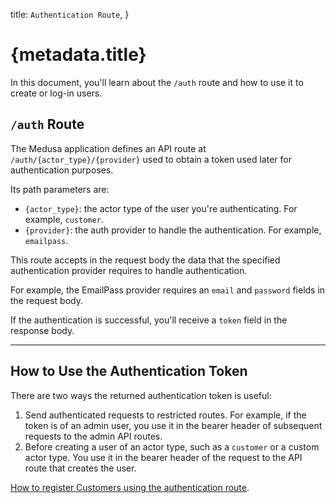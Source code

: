   title: `Authentication Route`,
}

# {metadata.title}

In this document, you'll learn about the `/auth` route and how to use it to create or log-in users.

## `/auth` Route

The Medusa application defines an API route at `/auth/{actor_type}/{provider}` used to obtain a token used later for authentication purposes.

Its path parameters are:

- `{actor_type}`: the actor type of the user you're authenticating. For example, `customer`.
- `{provider}`: the auth provider to handle the authentication. For example, `emailpass`.

This route accepts in the request body the data that the specified authentication provider requires to handle authentication.

For example, the EmailPass provider requires an `email` and `password` fields in the request body.

If the authentication is successful, you'll receive a `token` field in the response body.

---

## How to Use the Authentication Token

There are two ways the returned authentication token is useful:

1. Send authenticated requests to restricted routes. For example, if the token is of an admin user, you use it in the bearer header of subsequent requests to the admin API routes.
2. Before creating a user of an actor type, such as a `customer` or a custom actor type. You use it in the bearer header of the request to the API route that creates the user.

<Note title="Example">

[How to register Customers using the authentication route](../../customer/register-customer-email/page.mdx).

</Note>
